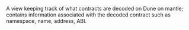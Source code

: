 A view keeping track of what contracts are decoded on Dune on mantle; contains information associated with the decoded contract such as namespace, name, address, ABI.